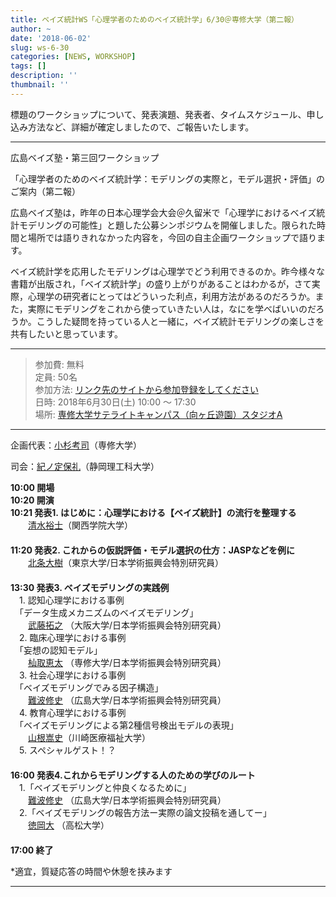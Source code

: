 ```yaml
---
title: ベイズ統計WS「心理学者のためのベイズ統計学」6/30＠専修大学（第二報）
author: ~
date: '2018-06-02'
slug: ws-6-30
categories: [NEWS, WORKSHOP]
tags: []
description: ''
thumbnail: ''
---
```


標題のワークショップについて、発表演題、発表者、タイムスケジュール、申し込み方法など、詳細が確定しましたので、ご報告いたします。

---

広島ベイズ塾・第三回ワークショップ

「心理学者のためのベイズ統計学：モデリングの実際と，モデル選択・評価」のご案内（第二報）

広島ベイズ塾は，昨年の日本心理学会大会＠久留米で「心理学におけるベイズ統計モデリングの可能性」と題した公募シンポジウムを開催しました。限られた時間と場所では語りきれなかった内容を，今回の自主企画ワークショップで語ります。

ベイズ統計学を応用したモデリングは心理学でどう利用できるのか。昨今様々な書籍が出版され，「ベイズ統計学」の盛り上がりがあることはわかるが，さて実際，心理学の研究者にとってはどういった利点，利用方法があるのだろうか。また，実際にモデリングをこれから使っていきたい人は，なにを学べばいいのだろうか。こうした疑問を持っている人と一緒に，ベイズ統計モデリングの楽しさを共有したいと思っています。

---

>  参加費: 無料  
>  定員: 50名  
>  参加方法: [リンク先のサイトから参加登録をしてください](https://connpass.com/event/89217/)  
>  日時: 2018年6月30日(土) 10:00 〜 17:30    
>  場所: [専修大学サテライトキャンパス（向ヶ丘遊園）スタジオA](https://www.senshu-u.ac.jp/social/satellite/)    
  

---

企画代表：[小杉考司](https://kosugitti.github.io/kosugitti10/)（専修大学）  

司会：[紀ノ定保礼](https://sites.google.com/site/yasknsd/)（静岡理工科大学）  　

**10:00 開場**  
**10:20 開演**  
**10:21 発表1. はじめに：心理学における【ベイズ統計】の流行を整理する**  
　　[清水裕士](http://norimune.net/)（関西学院大学）  
　　  
**11:20 発表2. これからの仮説評価・モデル選択の仕方：JASPなどを例に**  　  
　　[北条大樹](https://dastatis.github.io/index.html)（東京大学/日本学術振興会特別研究員）  
　　  
**13:30 発表3. ベイズモデリングの実践例**    
　1. 認知心理学における事例  
　「データ生成メカニズムのベイズモデリング」  
　　[武藤拓之](http://mutopsy.net/) （大阪大学/日本学術振興会特別研究員）  
　2. 臨床心理学における事例  
　「妄想の認知モデル」  
　　[杣取恵太](https://ksomatori.github.io/homepage/index.html) （専修大学/日本学術振興会特別研究員）  
　3. 社会心理学における事例  
　「ベイズモデリングでみる因子構造」  
　　[難波修史](https://sites.google.com/site/hiroshimashushi/home) （広島大学/日本学術振興会特別研究員）  
　4. 教育心理学における事例  
　「ベイズモデリングによる第2種信号検出モデルの表現」  
　　[山根嵩史](https://w.kawasaki-m.ac.jp/data/4835/teacherDtl/)（川崎医療福祉大学）  
　5. スペシャルゲスト！？  
　  
**16:00 発表4.これからモデリングする人のための学びのルート**    
　1.「ベイズモデリングと仲良くなるために」  
　　[難波修史](https://sites.google.com/site/hiroshimashushi/home) （広島大学/日本学術振興会特別研究員）  
　2.「ベイズモデリングの報告方法ー実際の論文投稿を通してー」  
　　[徳岡大](http://mtokuoka.net/%E3%81%A8%E3%81%A3%E3%81%B7%E3%81%BA%E3%83%BC%E3%81%98/achievement/) （高松大学）  
　　  
**17:00 終了**   
  
*適宜，質疑応答の時間や休憩を挟みます

---